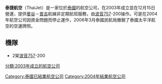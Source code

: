 {{Airline infobox |
airline = 泰捷航空|
logo = |
logo_size = |
fleet_size = 2|
destinations = |
IATA = AO|
ICAO = THJ|
callsign = THAI JET|
parent = |
founded = 2003年|
headquarters = {{THA}}  [[曼谷|曼谷]]|
key_people = |
hubs = {{THA}} [[廊曼國際機場|廊曼國際機場]]|
focus_cities = |
frequent_flyer = |
lounge = |
alliance = |
website = |
}}
'''泰捷航空'''（ThaiJet）是一家位於[[泰國|泰國]]的航空公司，在2003年成立並在12月15日營運，提供[[曼谷|曼谷]]－[[普吉|普吉]]航線非定期航班服務，由[[波音757|波音757]]-200操作。可是在2004年航空公司因資金問題而停止運作，2006年3月泰國民航局撤銷了泰國太平洋航空的空運牌照。


==機隊==
*2架[[波音757|波音757]]-200

{{泰国航空公司}}
[[Category:泰國已結業航空公司|Category:泰國已結業航空公司]]
[[分類:2003年成立的航空公司|分類:2003年成立的航空公司]]
[[Category:2004年結業航空公司|Category:2004年結業航空公司]]